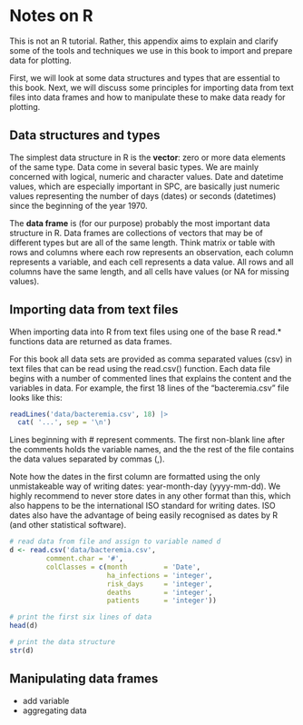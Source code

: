 # Notes on R {#r-notes}

This is not an R tutorial. Rather, this appendix aims to explain and clarify some of the tools and techniques we use in this book to import and prepare data for plotting.

First, we will look at some data structures and types that are essential to this book. Next, we will discuss some principles for importing data from text files into data frames and how to manipulate these to make data ready for plotting.

## Data structures and types

The simplest data structure in R is the **vector**: zero or more data elements of the same type. Data come in several basic types. We are mainly concerned with logical, numeric and character values. Date and datetime values, which are especially important in SPC, are basically just numeric values representing the number of days (dates) or seconds (datetimes) since the beginning of the year 1970.

The **data frame** is (for our purpose) probably the most important data structure in R. Data frames are collections of vectors that may be of different types but are all of the same length. Think matrix or table with rows and columns where each row represents an observation, each column represents a variable, and each cell represents a data value. All rows and all columns have the same length, and all cells have values (or NA for missing values).

## Importing data from text files

When importing data into R from text files using one of the base R read.* functions data are returned as data frames.

For this book all data sets are provided as comma separated values (csv) in text files that can be read using the read.csv() function. Each data file begins with a number of commented lines that explains the content and the variables in data. For example, the first 18 lines of the "bacteremia.csv" file looks like this:

```r
readLines('data/bacteremia.csv', 18) |> 
  cat( '...', sep = '\n')
```
Lines beginning with # represent comments. The first non-blank line after the comments holds the variable names, and the the rest of the file contains the data values separated by commas (,).

Note how the dates in the first column are formatted using the only unmistakeable way of writing dates: year-month-day (yyyy-mm-dd). We highly recommend to never store dates in any other format than this, which also happens to be the international ISO standard for writing dates. ISO dates also have the advantage of being easily recognised as dates by R (and other statistical software).



```r
# read data from file and assign to variable named d
d <- read.csv('data/bacteremia.csv',
         comment.char = '#',
         colClasses = c(month         = 'Date',
                        ha_infections = 'integer',
                        risk_days     = 'integer',
                        deaths        = 'integer',
                        patients      = 'integer'))

# print the first six lines of data
head(d)

# print the data structure
str(d)
```



## Manipulating data frames

* add variable
* aggregating data
    